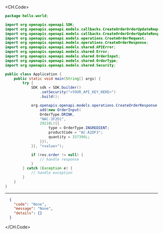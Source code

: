 
<CH.Code>
```java CreateOrder.java
package hello.world;

import org.openapis.openapi.SDK;
import org.openapis.openapi.models.callbacks.CreateOrderOrderUpdateRequestBody;
import org.openapis.openapi.models.callbacks.CreateOrderOrderUpdateResponse;
import org.openapis.openapi.models.operations.CreateOrderRequest;
import org.openapis.openapi.models.operations.CreateOrderResponse;
import org.openapis.openapi.models.shared.APIError;
import org.openapis.openapi.models.shared.Error;
import org.openapis.openapi.models.shared.OrderInput;
import org.openapis.openapi.models.shared.OrderType;
import org.openapis.openapi.models.shared.Security;

public class Application {
    public static void main(String[] args) {
        try {
            SDK sdk = SDK.builder()
                .setSecurity("<YOUR_API_KEY_HERE>")
                .build();

            org.openapis.openapi.models.operations.CreateOrderResponse res = sdk.orders.createOrder(new org.openapis.openapi.models.shared.OrderInput[]{{
                add(new OrderInput(
                OrderType.DRINK,
                "NAC-3F2D1",
                20218L){{
                    type = OrderType.INGREDIENT;
                    productCode = "AC-A2DF3";
                    quantity = 337396L;
                }}),
            }}, "<value>");

            if (res.order != null) {
                // handle response
            }
        } catch (Exception e) {
            // handle exception
        }
    }
}
```
---

```json Example Response
  {
    "code": "None",
    "message": "None",
    "details": {}
  }
```
</CH.Code>
